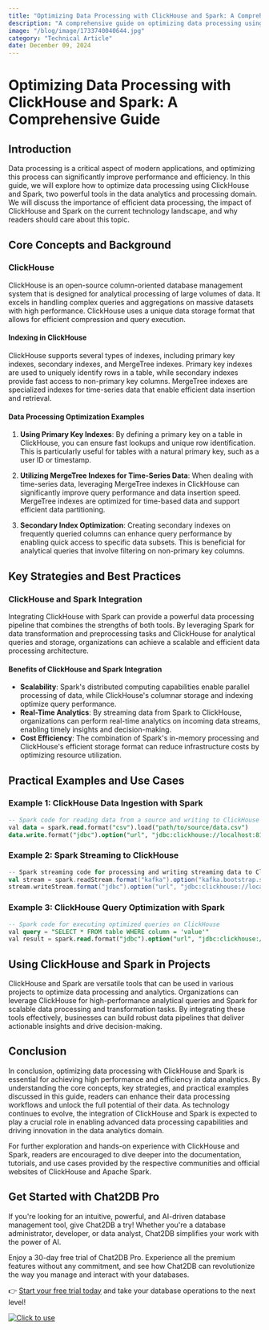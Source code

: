 ```yaml
---
title: "Optimizing Data Processing with ClickHouse and Spark: A Comprehensive Guide"
description: "A comprehensive guide on optimizing data processing using ClickHouse and Spark, covering key concepts, strategies, practical examples, and tools."
image: "/blog/image/1733740040644.jpg"
category: "Technical Article"
date: December 09, 2024
---
```


# Optimizing Data Processing with ClickHouse and Spark: A Comprehensive Guide

## Introduction

Data processing is a critical aspect of modern applications, and optimizing this process can significantly improve performance and efficiency. In this guide, we will explore how to optimize data processing using ClickHouse and Spark, two powerful tools in the data analytics and processing domain. We will discuss the importance of efficient data processing, the impact of ClickHouse and Spark on the current technology landscape, and why readers should care about this topic.

## Core Concepts and Background

### ClickHouse

ClickHouse is an open-source column-oriented database management system that is designed for analytical processing of large volumes of data. It excels in handling complex queries and aggregations on massive datasets with high performance. ClickHouse uses a unique data storage format that allows for efficient compression and query execution.

#### Indexing in ClickHouse

ClickHouse supports several types of indexes, including primary key indexes, secondary indexes, and MergeTree indexes. Primary key indexes are used to uniquely identify rows in a table, while secondary indexes provide fast access to non-primary key columns. MergeTree indexes are specialized indexes for time-series data that enable efficient data insertion and retrieval.

#### Data Processing Optimization Examples

1. **Using Primary Key Indexes**: By defining a primary key on a table in ClickHouse, you can ensure fast lookups and unique row identification. This is particularly useful for tables with a natural primary key, such as a user ID or timestamp.

2. **Utilizing MergeTree Indexes for Time-Series Data**: When dealing with time-series data, leveraging MergeTree indexes in ClickHouse can significantly improve query performance and data insertion speed. MergeTree indexes are optimized for time-based data and support efficient data partitioning.

3. **Secondary Index Optimization**: Creating secondary indexes on frequently queried columns can enhance query performance by enabling quick access to specific data subsets. This is beneficial for analytical queries that involve filtering on non-primary key columns.

## Key Strategies and Best Practices

### ClickHouse and Spark Integration

Integrating ClickHouse with Spark can provide a powerful data processing pipeline that combines the strengths of both tools. By leveraging Spark for data transformation and preprocessing tasks and ClickHouse for analytical queries and storage, organizations can achieve a scalable and efficient data processing architecture.

#### Benefits of ClickHouse and Spark Integration

- **Scalability**: Spark's distributed computing capabilities enable parallel processing of data, while ClickHouse's columnar storage and indexing optimize query performance.
- **Real-Time Analytics**: By streaming data from Spark to ClickHouse, organizations can perform real-time analytics on incoming data streams, enabling timely insights and decision-making.
- **Cost Efficiency**: The combination of Spark's in-memory processing and ClickHouse's efficient storage format can reduce infrastructure costs by optimizing resource utilization.

## Practical Examples and Use Cases

### Example 1: ClickHouse Data Ingestion with Spark

```sql
-- Spark code for reading data from a source and writing to ClickHouse
val data = spark.read.format("csv").load("path/to/source/data.csv")
data.write.format("jdbc").option("url", "jdbc:clickhouse://localhost:8123/default").option("dbtable", "table_name").save()
```

### Example 2: Spark Streaming to ClickHouse

```scala
-- Spark streaming code for processing and writing streaming data to ClickHouse
val stream = spark.readStream.format("kafka").option("kafka.bootstrap.servers", "localhost:9092").load()
stream.writeStream.format("jdbc").option("url", "jdbc:clickhouse://localhost:8123/default").option("dbtable", "stream_table").start()
```

### Example 3: ClickHouse Query Optimization with Spark

```sql
-- Spark code for executing optimized queries on ClickHouse
val query = "SELECT * FROM table WHERE column = 'value'"
val result = spark.read.format("jdbc").option("url", "jdbc:clickhouse://localhost:8123/default").option("dbtable", query).load()
```

## Using ClickHouse and Spark in Projects

ClickHouse and Spark are versatile tools that can be used in various projects to optimize data processing and analytics. Organizations can leverage ClickHouse for high-performance analytical queries and Spark for scalable data processing and transformation tasks. By integrating these tools effectively, businesses can build robust data pipelines that deliver actionable insights and drive decision-making.

## Conclusion

In conclusion, optimizing data processing with ClickHouse and Spark is essential for achieving high performance and efficiency in data analytics. By understanding the core concepts, key strategies, and practical examples discussed in this guide, readers can enhance their data processing workflows and unlock the full potential of their data. As technology continues to evolve, the integration of ClickHouse and Spark is expected to play a crucial role in enabling advanced data processing capabilities and driving innovation in the data analytics domain.

For further exploration and hands-on experience with ClickHouse and Spark, readers are encouraged to dive deeper into the documentation, tutorials, and use cases provided by the respective communities and official websites of ClickHouse and Apache Spark.

## Get Started with Chat2DB Pro

If you're looking for an intuitive, powerful, and AI-driven database management tool, give Chat2DB a try! Whether you're a database administrator, developer, or data analyst, Chat2DB simplifies your work with the power of AI.

Enjoy a 30-day free trial of Chat2DB Pro. Experience all the premium features without any commitment, and see how Chat2DB can revolutionize the way you manage and interact with your databases.

👉 [Start your free trial today](https://chat2db.ai/pricing) and take your database operations to the next level!


[![Click to use](/image/blog/bg/chat2db.jpg)](https://chat2db.ai/)
